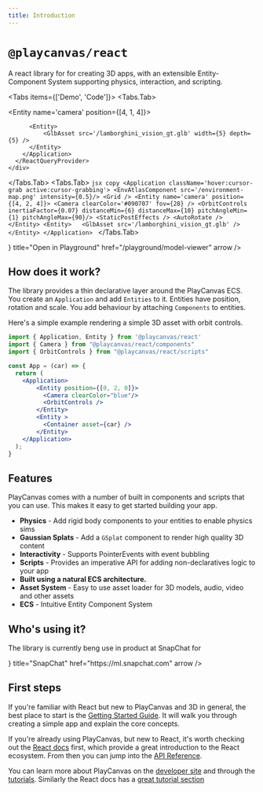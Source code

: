```yaml
---
title: Introduction
---
```



# `@playcanvas/react`

A react library for for creating 3D apps, with an extensible Entity-Component System supporting physics, interaction, and scripting.


<Tabs items={['Demo', 'Code']}>
  <Tabs.Tab>
    <div className='w-full aspect-video'>
      <ReactQueryProvider>
        <Application className='hover:cursor-grab active:cursor-grabbing w-full' fillMode="NONE" resolutionMode="AUTO">
          <EnvAtlasComponent src='/environment-map.png' intensity={0.5}/>
          <Grid />
          <Entity name='camera' position={[4, 1, 4]}>
              <Camera clearColor='#090707' fov={28} />
              <OrbitControls inertiaFactor={0.07} distanceMin={6} distanceMax={10} pitchAngleMin={1} pitchAngleMax={90}/>
              <StaticPostEffects />
              <AutoRotate />
          </Entity>

          <Entity>  
              <GlbAsset src='/lamborghini_vision_gt.glb' width={5} depth={5} />
          </Entity>
        </Application>
      </ReactQueryProvider>
    </div>
  </Tabs.Tab>
  <Tabs.Tab>
    ```jsx copy
    <Application className='hover:cursor-grab active:cursor-grabbing'>
      <EnvAtlasComponent src='/environment-map.png' intensity={0.5}/>
      <Grid />
      <Entity name='camera' position={[4, 2, 4]}>
          <Camera clearColor='#090707' fov={28} />
          <OrbitControls inertiaFactor={0.07} distanceMin={6} distanceMax={10} pitchAngleMin={1} pitchAngleMax={90}/>
          <StaticPostEffects />
          <AutoRotate />
      </Entity>
      <Entity>  
          <GlbAsset src='/lamborghini_vision_gt.glb' />
      </Entity>
    </Application>
    ```
  </Tabs.Tab>
</Tabs>

<Cards>
  <Cards.Card
    icon={<Terminal />}
    title="Open in Playground"
    href="/playground/model-viewer"
    arrow
  />
</Cards>

## How does it work?

The library provides a thin declarative layer around the PlayCanvas ECS. You create an `Application` and add `Entities` to it. Entities have position, rotation and scale. You add behaviour by attaching `Components` to entities.

Here's a simple example rendering a simple 3D asset with orbit controls.

```jsx copy
import { Application, Entity } from '@playcanvas/react'
import { Camera } from "@playcanvas/react/components"
import { OrbitControls } from "@playcanvas/react/scripts"

const App = (car) => {
  return (
    <Application>
        <Entity position={[0, 2, 0]}>
          <Camera clearColor="blue"/>
          <OrbitControls />
        </Entity>
        <Entity >
          <Container asset={car} />
        </Entity>
    </Application>
  );
}
```

## Features

PlayCanvas comes with a number of built in components and scripts that you can use. This makes it easy to get started building your app.

- **Physics** - Add rigid body components to your entities to enable physics sims
- **Gaussian Splats** - Add a `GSplat` component to render high quality 3D content
- **Interactivity** - Supports PointerEvents with event bubbling
- **Scripts** - Provides an imperative API for adding non-declaratives logic to your app
- **Built using a natural ECS architecture.**
- **Asset System** - Easy to use asset loader for 3D models, audio, video and other assets
- **ECS** - Intuitive Entity Component System

## Who's using it?

The library is currently beng use in product at SnapChat for 

<Cards>
  <Cards.Card
    icon={<Icons.snapchat />}
    title="SnapChat"
    href="https://ml.snapchat.com"
    arrow
  />
</Cards>

## First steps

If you're familiar with React but new to PlayCanvas and 3D in general, the best place to start is the [Getting Started Guide](/docs/getting-started). It will walk you through creating a simple app and explain the core concepts.

If you're already using PlayCanvas, but new to React, it's worth checking out the [React docs](https://react.dev/learn) first, which provide a great introduction to the React ecosystem. From then you can jump into the [API Reference](/docs/api-reference).

You can learn more about PlayCanvas on the [developer site](https://developer.playcanvas.com/) and through the [tutorials](https://developer.playcanvas.com/tutorials/). Similarly the React docs has a [great tutorial section](https://react.dev/learn)
